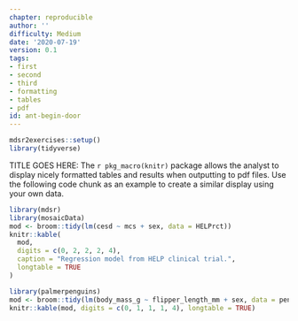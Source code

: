 ```yaml
---
chapter: reproducible
author: ''
difficulty: Medium
date: '2020-07-19'
version: 0.1
tags:
- first
- second
- third
- formatting
- tables
- pdf
id: ant-begin-door
---
```


```r
mdsr2exercises::setup()
library(tidyverse)
```

TITLE GOES HERE: The `r pkg_macro(knitr)` package allows the analyst to display nicely formatted
tables and results when outputting to pdf files.
Use the following code chunk as an example to create a similar display using your own data.

```r
library(mdsr)
library(mosaicData)
mod <- broom::tidy(lm(cesd ~ mcs + sex, data = HELPrct))
knitr::kable(
  mod, 
  digits = c(0, 2, 2, 2, 4), 
  caption = "Regression model from HELP clinical trial.",
  longtable = TRUE
)
```

<!--begin-answer-->
```r
library(palmerpenguins)
mod <- broom::tidy(lm(body_mass_g ~ flipper_length_mm + sex, data = penguins))
knitr::kable(mod, digits = c(0, 1, 1, 1, 4), longtable = TRUE)
```

<!--end-answer-->



